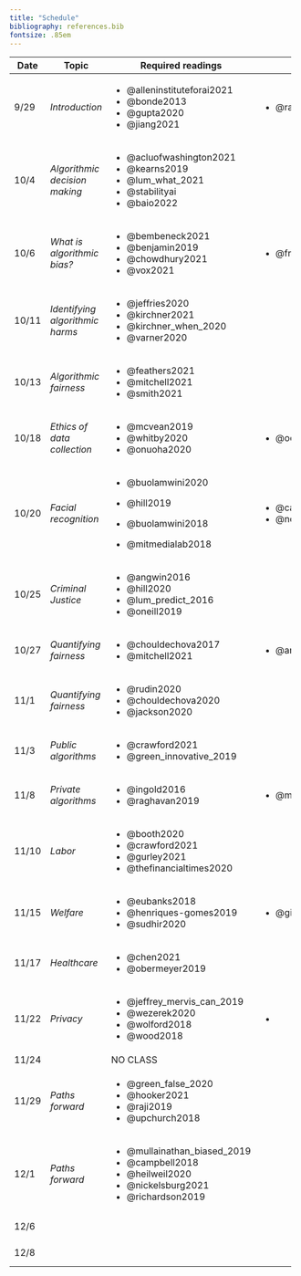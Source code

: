 ```yaml
---
title: "Schedule"
bibliography: references.bib
fontsize: .85em
---
```


+-------------+---------------------------------+-------------------------------+------------------------------+----------------------+
| Date        | Topic                           | Required readings             | Optional                     | Due                  |
+=============+=================================+===============================+==============================+======================+
| 9/29        | *Introduction*                  | -   @alleninstituteforai2021  | -   @raji_thats_2019         |                      |
|             |                                 | -   @bonde2013                |                              |                      |
|             |                                 | -   @gupta2020                |                              |                      |
|             |                                 | -   @jiang2021                |                              |                      |
+-------------+---------------------------------+-------------------------------+------------------------------+----------------------+
| 10/4        | *Algorithmic decision making*   | -   @acluofwashington2021     |                              |                      |
|             |                                 | -   @kearns2019               |                              |                      |
|             |                                 | -   @lum_what_2021            |                              |                      |
|             |                                 | -   @stabilityai              |                              |                      |
|             |                                 | -   @baio2022                 |                              |                      |
+-------------+---------------------------------+-------------------------------+------------------------------+----------------------+
| 10/6        | *What is algorithmic bias?*     | -   @bembeneck2021            | -   @friedman1996            |                      |
|             |                                 | -   @benjamin2019             |                              |                      |
|             |                                 | -   @chowdhury2021            |                              |                      |
|             |                                 | -   @vox2021                  |                              |                      |
+-------------+---------------------------------+-------------------------------+------------------------------+----------------------+
| 10/11       | *Identifying algorithmic harms* | -   @jeffries2020             |                              |                      |
|             |                                 | -   @kirchner2021             |                              |                      |
|             |                                 | -   @kirchner_when_2020       |                              |                      |
|             |                                 | -   @varner2020               |                              |                      |
+-------------+---------------------------------+-------------------------------+------------------------------+----------------------+
| 10/13       | *Algorithmic fairness*          | -   @feathers2021             |                              |                      |
|             |                                 | -   @mitchell2021             |                              |                      |
|             |                                 | -   @smith2021                |                              |                      |
+-------------+---------------------------------+-------------------------------+------------------------------+----------------------+
| 10/18       | *Ethics of data collection*     | -   @mcvean2019               | -   @ochigame2020            |                      |
|             |                                 | -   @whitby2020               |                              |                      |
|             |                                 | -   @onuoha2020               |                              |                      |
+-------------+---------------------------------+-------------------------------+------------------------------+----------------------+
| 10/20       | *Facial recognition*            | -   @buolamwini2020           | -   @castelvecchi2020        |                      |
|             |                                 |                               | -   @noorden2020             |                      |
|             |                                 | -   @hill2019                 |                              |                      |
|             |                                 |                               |                              |                      |
|             |                                 | -   @buolamwini2018           |                              |                      |
|             |                                 |                               |                              |                      |
|             |                                 | -   @mitmedialab2018          |                              |                      |
+-------------+---------------------------------+-------------------------------+------------------------------+----------------------+
| 10/25       | *Criminal Justice*              | -   @angwin2016               |                              | Response 1 Due       |
|             |                                 | -   @hill2020                 |                              |                      |
|             |                                 | -   @lum_predict_2016         |                              |                      |
|             |                                 | -   @oneill2019               |                              |                      |
+-------------+---------------------------------+-------------------------------+------------------------------+----------------------+
| 10/27       | *Quantifying fairness*          | -   @chouldechova2017         | -   @arvindnarayanan2018     |                      |
|             |                                 | -   @mitchell2021             |                              |                      |
+-------------+---------------------------------+-------------------------------+------------------------------+----------------------+
| 11/1        | *Quantifying fairness*          | -   @rudin2020                |                              | Project Proposal Due |
|             |                                 | -   @chouldechova2020         |                              |                      |
|             |                                 | -   @jackson2020              |                              |                      |
+-------------+---------------------------------+-------------------------------+------------------------------+----------------------+
| 11/3        | *Public algorithms*             | -   @crawford2021             |                              |                      |
|             |                                 | -   @green_innovative_2019    |                              |                      |
+-------------+---------------------------------+-------------------------------+------------------------------+----------------------+
| 11/8        | *Private algorithms*            | -   @ingold2016               | -   @mittechnologyreview2021 |                      |
|             |                                 | -   @raghavan2019             |                              |                      |
+-------------+---------------------------------+-------------------------------+------------------------------+----------------------+
| 11/10       | *Labor*                         | -   @booth2020                |                              | Response 2 Due       |
|             |                                 | -   @crawford2021             |                              |                      |
|             |                                 | -   @gurley2021               |                              |                      |
|             |                                 | -   @thefinancialtimes2020    |                              |                      |
+-------------+---------------------------------+-------------------------------+------------------------------+----------------------+
| 11/15       | *Welfare*                       | -   @eubanks2018              | -   @gilman2020              |                      |
|             |                                 | -   @henriques-gomes2019      |                              |                      |
|             |                                 | -   @sudhir2020               |                              |                      |
+-------------+---------------------------------+-------------------------------+------------------------------+----------------------+
| 11/17       | *Healthcare*                    | -   @chen2021                 |                              |                      |
|             |                                 | -   @obermeyer2019            |                              |                      |
+-------------+---------------------------------+-------------------------------+------------------------------+----------------------+
| 11/22       | *Privacy*                       | -   @jeffrey_mervis_can_2019  | -                            |                      |
|             |                                 | -   @wezerek2020              |                              |                      |
|             |                                 | -   @wolford2018              |                              |                      |
|             |                                 | -   @wood2018                 |                              |                      |
+-------------+---------------------------------+-------------------------------+------------------------------+----------------------+
| 11/24       |                                 | NO CLASS                      |                              |                      |
+-------------+---------------------------------+-------------------------------+------------------------------+----------------------+
| 11/29       | *Paths forward*                 | -   @green_false_2020         |                              |                      |
|             |                                 | -   @hooker2021               |                              |                      |
|             |                                 | -   @raji2019                 |                              |                      |
|             |                                 | -   @upchurch2018             |                              |                      |
+-------------+---------------------------------+-------------------------------+------------------------------+----------------------+
| 12/1        | *Paths forward*                 | -   @mullainathan_biased_2019 |                              | Response 3 Due       |
|             |                                 | -   @campbell2018             |                              |                      |
|             |                                 | -   @heilweil2020             |                              |                      |
|             |                                 | -   @nickelsburg2021          |                              |                      |
|             |                                 | -   @richardson2019           |                              |                      |
+-------------+---------------------------------+-------------------------------+------------------------------+----------------------+
| 12/6        |                                 |                               |                              | Final Presentations  |
+-------------+---------------------------------+-------------------------------+------------------------------+----------------------+
| 12/8        |                                 |                               |                              | Final Presentations  |
+-------------+---------------------------------+-------------------------------+------------------------------+----------------------+
